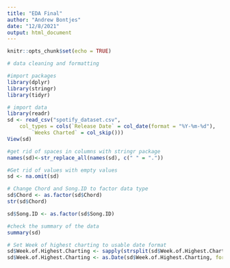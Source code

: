 ```yaml
---
title: "EDA Final"
author: "Andrew Bontjes"
date: "12/8/2021"
output: html_document
---
```


```r
knitr::opts_chunk$set(echo = TRUE)
```


```r
# data cleaning and formatting

#import packages
library(dplyr)
library(stringr)
library(tidyr)

# import data
library(readr)
sd <- read_csv("spotify_dataset.csv", 
    col_types = cols(`Release Date` = col_date(format = "%Y-%m-%d"), 
        `Weeks Charted` = col_skip()))
View(sd)

#get rid of spaces in columns with stringr package
names(sd)<-str_replace_all(names(sd), c(" " = "."))

#Get rid of values with empty values
sd <- na.omit(sd)

# Change Chord and Song.ID to factor data type
sd$Chord <- as.factor(sd$Chord)
str(sd$Chord)

sd$Song.ID <- as.factor(sd$Song.ID)

#check the summary of the data
summary(sd)

# Set Week of highest charting to usable date format
sd$Week.of.Highest.Charting <- sapply(strsplit(sd$Week.of.Highest.Charting, "--"), head, 1)
sd$Week.of.Highest.Charting <- as.Date(sd$Week.of.Highest.Charting, format = "%Y-%m-%d")

```
















